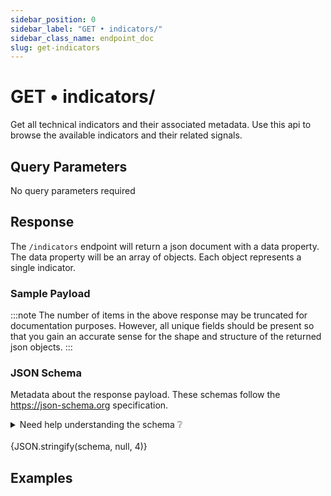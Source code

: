 ```yaml
---
sidebar_position: 0
sidebar_label: "GET • indicators/"
sidebar_class_name: endpoint_doc
slug: get-indicators
---
```



# GET • indicators/

Get all technical indicators and their associated metadata. Use this api to browse the available indicators and their related signals.

## Query Parameters

No query parameters required

## Response

The `/indicators` endpoint will return a json document with a data property.
The data property will be an array of objects. Each object represents a single indicator.

### Sample Payload

<EndpointResponse endpoint="/indicators" max_items={3}/>

:::note
The number of items in the above response may be truncated for documentation purposes. However, all unique fields should be present so that you
gain an accurate sense for the shape and structure of the returned json objects.
:::

### JSON Schema

Metadata about the response payload. These schemas follow the https://json-schema.org specification.

<details>
<summary>Need help understanding the schema ❔</summary>

This JSON schema describes the structure of the json object returned by the /indicators endpoint. The returned object has a property called "data", which is a list containing one or more items. Each item in the list represents an indicator and has several properties such as "indicator_id", "name", "description", and "signal_ids".

The "indicator_id" property is a string that uniquely identifies the indicator. The "name" and "description" properties are strings that provide a brief description of the indicator. The "signal_ids" property is a list of strings that represent the IDs of the signals associated with the indicator.

</details>

<br />

<CodeBlock language='json' title='response.json() schema' showLineNumbers={false}>
    {JSON.stringify(schema, null, 4)}
</CodeBlock>

## Examples

<ExamplesSection url='https://api.maplechart.com/v1/indicators' />
